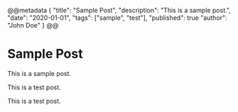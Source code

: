 @@metadata
{
        "title": "Sample Post",
        "description": "This is a sample post.",
        "date": "2020-01-01",
        "tags": ["sample", "test"],
        "published": true
        "author": "John Doe"
}
@@

# Sample Post

This is a sample post.

This is a test post.

This is a test post.